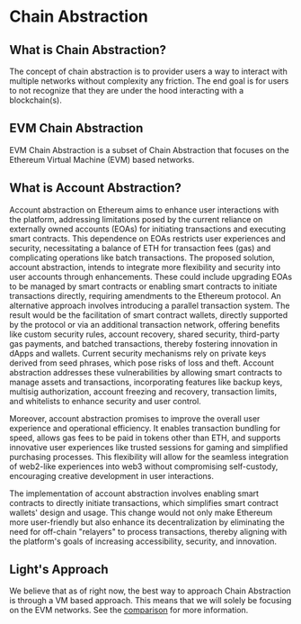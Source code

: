 # Chain Abstraction

## What is Chain Abstraction?

The concept of chain abstraction is to provider users a way to interact with multiple networks without complexity any friction.
The end goal is for users to not recognize that they are under the hood interacting with a blockchain(s).

## EVM Chain Abstraction

EVM Chain Abstraction is a subset of Chain Abstraction that focuses on the Ethereum Virtual Machine (EVM) based networks.

## What is Account Abstraction?

Account abstraction on Ethereum aims to enhance user interactions with the platform, addressing limitations posed by the current reliance on externally owned accounts (EOAs) for initiating transactions and executing smart contracts. This dependence on EOAs restricts user experiences and security, necessitating a balance of ETH for transaction fees (gas) and complicating operations like batch transactions. The proposed solution, account abstraction, intends to integrate more flexibility and security into user accounts through enhancements. These could include upgrading EOAs to be managed by smart contracts or enabling smart contracts to initiate transactions directly, requiring amendments to the Ethereum protocol. An alternative approach involves introducing a parallel transaction system. The result would be the facilitation of smart contract wallets, directly supported by the protocol or via an additional transaction network, offering benefits like custom security rules, account recovery, shared security, third-party gas payments, and batched transactions, thereby fostering innovation in dApps and wallets. Current security mechanisms rely on private keys derived from seed phrases, which pose risks of loss and theft. Account abstraction addresses these vulnerabilities by allowing smart contracts to manage assets and transactions, incorporating features like backup keys, multisig authorization, account freezing and recovery, transaction limits, and whitelists to enhance security and user control.

Moreover, account abstraction promises to improve the overall user experience and operational efficiency. It enables transaction bundling for speed, allows gas fees to be paid in tokens other than ETH, and supports innovative user experiences like trusted sessions for gaming and simplified purchasing processes. This flexibility will allow for the seamless integration of web2-like experiences into web3 without compromising self-custody, encouraging creative development in user interactions.

The implementation of account abstraction involves enabling smart contracts to directly initiate transactions, which simplifies smart contract wallets' design and usage. This change would not only make Ethereum more user-friendly but also enhance its decentralization by eliminating the need for off-chain "relayers" to process transactions, thereby aligning with the platform's goals of increasing accessibility, security, and innovation.

## Light's Approach

We believe that as of right now, the best way to approach Chain Abstraction is through a VM based approach.
This means that we will solely be focusing on the EVM networks. See the [comparison](/introduction/comparison) for more information.
